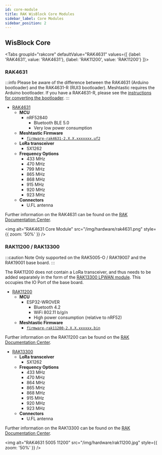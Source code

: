 ```yaml
---
id: core-module
title: RAK WisBlock Core Modules
sidebar_label: Core Modules
sidebar_position: 2
---
```



## WisBlock Core

<Tabs
groupId="rakcore"
defaultValue="RAK4631"
values={[
{label: 'RAK4631', value: 'RAK4631'},
{label: 'RAK11200', value: 'RAK11200'}
]}>

<TabItem value="RAK4631">

### RAK4631

:::info
Please be aware of the difference between the RAK4631 (Arduino bootloader) and the RAK4631-R (RUI3 bootloader). Meshtastic requires the Arduino bootloader. If you have a RAK4631-R, please see the [instructions for converting the bootloader](/docs/getting-started/flashing-firmware/nrf52/convert-rak4631r).
:::

- [RAK4631](https://store.rakwireless.com/products/rak4631-lpwan-node?variant=37505443856582)
  - **MCU** 
    - nRF52840 
      - Bluetooth BLE 5.0
      - Very low power consumption
  - **Meshtastic Firmware**
    - [`firmware-rak4631-2.X.X.xxxxxxx.uf2`](/downloads)
  - **LoRa transceiver**
    - SX1262
  - **Frequency Options**
    - 433 MHz
    - 470 MHz
    - 799 MHz
    - 865 MHz
    - 868 MHz
    - 915 MHz
    - 920 MHz
    - 923 MHz
  - **Connectors**
    - U.FL antenna

Further information on the RAK4631 can be found on the [RAK Documentation Center](https://docs.rakwireless.com/Product-Categories/WisBlock/RAK4631/Overview/#product-description).

<img
  alt="RAK4631 Core Module"
  src="/img/hardware/rak4631.png"
  style={{ zoom: '50%' }}
/>

</TabItem>
<TabItem value="RAK11200">


### RAK11200 / RAK13300

:::caution Note
Only supported on the RAK5005-O / RAK19007 and the RAK19001 base board.
:::

The RAK11200 does not contain a LoRa transceiver, and thus needs to be added separately in the form of the [RAK13300 LPWAN module](https://store.rakwireless.com/products/rak13300-wisblock-lpwan). This occupies the IO Port of the base board.

- [RAK11200](https://store.rakwireless.com/products/wiscore-esp32-module-rak11200)
  - **MCU** 
    - ESP32-WROVER
      - Bluetooth 4.2
      - WiFi 802.11 b/g/n
      - High power consumption (relative to nRF52)
  - **Meshtastic Firmware**
    - [`firmware-rak11200-2.X.X.xxxxxx.bin`](/downloads)

Further information on the RAK11200 can be found on the [RAK Documentation Center](https://docs.rakwireless.com/Product-Categories/WisBlock/RAK11200/Overview/#product-description).

- [RAK13300](https://store.rakwireless.com/products/rak13300-wisblock-lpwan)
  - **LoRa transceiver**
    - SX1262
  - **Frequency Options**
    - 433 MHz
    - 470 MHz
    - 864 MHz
    - 865 MHz
    - 868 MHz
    - 915 MHz
    - 920 MHz
    - 923 MHz
  - **Connectors**
    - U.FL antenna


Further information on the RAK13300 can be found on the [RAK Documentation Center](https://docs.rakwireless.com/Product-Categories/WisBlock/RAK13300/Overview/#product-description).

<img
  alt="RAK4631 5005 11200"
  src="/img/hardware/rak11200.jpg"
  style={{ zoom: '50%' }}
/>

</TabItem>
</Tabs>